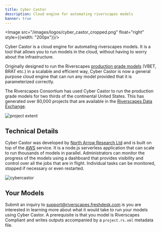 ```yaml
---
title: Cyber Castor
description: Cloud engine for automating riverscapes models
banner: true
---
```


<Image src="/images/logos/cyber_castor_cropped.png" float="right"  
style={{width: "200px"}}/>

Cyber Castor is a cloud engine for automating riverscapes models. It is a tool that allows you to run models in the cloud, without having to worry about the infrastructure.

Originally designed to run the Riverscapes [production grade models](https://tools.riverscapes.net) (VBET, BRAT etc.) in a scalable and efficient way, Cyber Castor is now a general purpose cloud engine that can run any model provided that it is parameterized correctly.

The Riverscapes Consortium has used Cyber Castor to run the production grade models for two thirds of the continental United States. This has generated over 80,000 projects that are available in the [Riverscapes Data Exchange](https://data.riverscapes.xyz).

![project extent](/images/data/data_extent.png)

## Technical Details

Cyber Castor was developed by [North Arrow Research Ltd](https://northarrowresearch.com) and is built on top of the [AWS](https://aws.amazon.com) service. It is a node.js serverless application that can scale to run thousands of models in parallel. Administrators can monitor the progress of the models using a dashboard that provides visibility and control over all the jobs that are in flight. Individual tasks can be monitored, stopped if necessary or even restarted.

![cybercastor](/images/cybercastor-dashboard.png)

## Your Models

Submit an inquiry to [support@riverscapes.freshdesk.com](mailto:support@riverscapes.freshdesk.com) is you are interested in learning more about what it would take to run your models using Cyber Castor. A prerequisite is that you model is Riverscapes Compliant and writes outputs accompanied by a `project.rs.xml` metadata file.